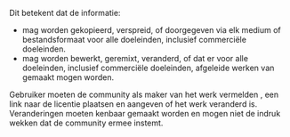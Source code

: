 Dit betekent dat de informatie:

- mag worden gekopieerd, verspreid, of doorgegeven via elk medium of bestandsformaat voor alle doeleinden, inclusief commerciële doeleinden.
- mag worden bewerkt, geremixt, veranderd, of dat er voor alle doeleinden, inclusief commerciële doeleinden, afgeleide werken van gemaakt mogen worden.

Gebruiker moeten de community als maker van het werk vermelden , een link naar de licentie plaatsen en aangeven of het werk veranderd is. Veranderingen moeten kenbaar gemaakt worden en mogen niet de indruk wekken dat de community ermee instemt.